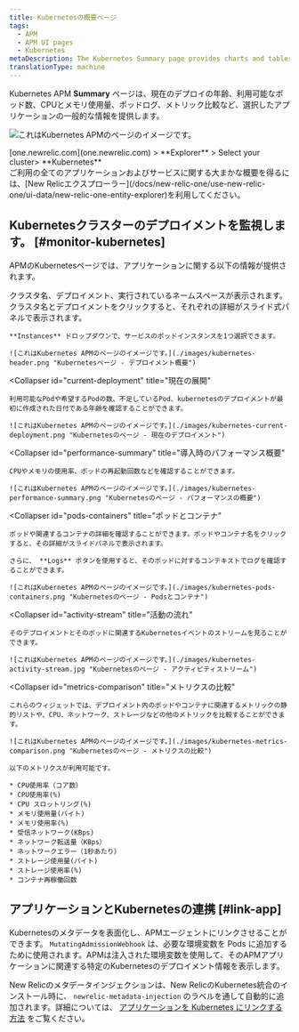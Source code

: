 ```yaml
---
title: Kubernetesの概要ページ
tags:
  - APM
  - APM UI pages
  - Kubernetes
metaDescription: The Kubernetes Summary page provides charts and tables that you can drill down into details about your selected app's performance.
translationType: machine
---
```


Kubernetes APM **Summary** ページは、現在のデプロイの年齢、利用可能なポッド数、CPUとメモリ使用量、ポッドログ、メトリック比較など、選択したアプリケーションの一般的な情報を提供します。

![これはKubernetes APMのページのイメージです。](./images/kubernetes-apm-ui.png "Kubernetesのページ")

<figcaption>
  [one.newrelic.com](one.newrelic.com) > **Explorer** > Select your cluster> **Kubernetes**
</figcaption>

<Callout variant="tip">
  ご利用の全てのアプリケーションおよびサービスに関する大まかな概要を得るには、[New Relicエクスプローラー](/docs/new-relic-one/use-new-relic-one/ui-data/new-relic-one-entity-explorer)を利用してください。
</Callout>

## Kubernetesクラスターのデプロイメントを監視します。 [#monitor-kubernetes]

APMのKubernetesページでは、アプリケーションに関する以下の情報が提供されます。

<CollapserGroup>
  <Collapser
    id="deployment-summary"
    title="展開の概要"
  >
    クラスタ名、デプロイメント、実行されているネームスペースが表示されます。クラスタ名とデプロイメントをクリックすると、それぞれの詳細がスライド式パネルで表示されます。

    **Instances** ドロップダウンで、サービスのポッドインスタンスを1つ選択できます。

    ![これはKubernetes APMのページのイメージです。](./images/kubernetes-header.png "Kubernetesページ - デプロイメント概要")
  </Collapser>

  <Collapser
    id="current-deployment"
    title="現在の展開"
  >
    利用可能なPodや希望するPodの数、不足しているPod、kubernetesのデプロイメントが最初に作成された日付である年齢を確認することができます。

    ![これはKubernetes APMのページのイメージです。](./images/kubernetes-current-deployment.png "Kubernetesのページ - 現在のデプロイメント")
  </Collapser>

  <Collapser
    id="performance-summary"
    title="導入時のパフォーマンス概要"
  >
    CPUやメモリの使用率、ポッドの再起動回数などを確認することができます。

    ![これはKubernetes APMのページのイメージです。](./images/kubernetes-performance-summary.png "Kubernetesのページ - パフォーマンスの概要")
  </Collapser>

  <Collapser
    id="pods-containers"
    title="ポッドとコンテナ"
  >
    ポッドや関連するコンテナの詳細を確認することができます。ポッドやコンテナ名をクリックすると、その詳細がスライドパネルで表示されます。

    さらに、 **Logs** ボタンを使用すると、そのポッドに対するコンテキストでログを確認することができます。

    ![これはKubernetes APMのページのイメージです。](./images/kubernetes-pods-containers.png "Kubernetesのページ - Podsとコンテナ")
  </Collapser>

  <Collapser
    id="activity-stream"
    title="活動の流れ"
  >
    そのデプロイメントとそのポッドに関連するKubernetesイベントのストリームを見ることができます。

    ![これはKubernetes APMのページのイメージです。](./images/kubernetes-activity-stream.jpg "Kubernetesのページ - アクティビティストリーム")
  </Collapser>

  <Collapser
    id="metrics-comparison"
    title="メトリクスの比較"
  >
    これらのウィジェットでは、デプロイメント内のポッドやコンテナに関連するメトリックの静的リストや、CPU、ネットワーク、ストレージなどの他のメトリックを比較することができます。

    ![これはKubernetes APMのページのイメージです。](./images/kubernetes-metrics-comparison.png "Kubernetesのページ - メトリクスの比較")

    以下のメトリクスが利用可能です。

    * CPU使用率（コア数）
    * CPU使用率(%)
    * CPU スロットリング(%)
    * メモリ使用量(バイト)
    * メモリ使用率(%)
    * 受信ネットワーク(KBps)
    * ネットワーク転送量（KBps）
    * ネットワークエラー（1秒あたり）
    * ストレージ使用量(バイト)
    * ストレージ使用率(%)
    * コンテナ再稼働回数
  </Collapser>
</CollapserGroup>

## アプリケーションとKubernetesの連携 [#link-app]

Kubernetesのメタデータを表面化し、APMエージェントにリンクさせることができます。 `MutatingAdmissionWebhook` は、必要な環境変数を Pods に追加するために使用されます。APMは注入された環境変数を使用して、そのAPMアプリケーションに関連する特定のKubernetesのデプロイメント情報を表示します。

New Relicのメタデータインジェクションは、New RelicのKubernetes統合のインストール時に、 `newrelic-metadata-injection` のラベルを通して自動的に追加されます。詳細については、 [アプリケーションを Kubernetes にリンクする方法](/docs/kubernetes-pixie/kubernetes-integration/advanced-configuration/link-your-applications-kubernetes/) をご覧ください。